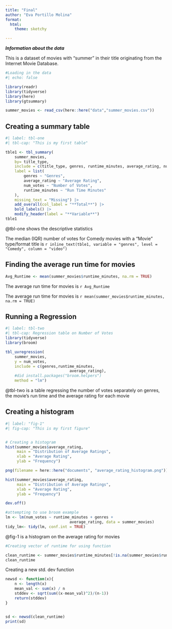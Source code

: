 ```yaml
---
title: "Final"
author: "Eva Portillo Molina"
format: 
  html:
    theme: sketchy

---
```


***Information about the data***

This is a dataset of movies with "summer" in their title originating from the Internet Movie Database.


```r
#Loading in the data
#| echo: false

library(readr)
library(tidyverse)
library(here)
library(gtsummary)

summer_movies <- read_csv(here::here("data","summer_movies.csv"))

```
## Creating a summary table 
```r
#| label: tbl-one
#| tbl-cap: "This is my first table"

tble1 <- tbl_summary(
	summer_movies,
	by= title_type,
	include = c(title_type, genres, runtime_minutes, average_rating, num_votes),
	label = list(
		genres ~ "Genres",
		average_rating ~ "Average Rating",
		num_votes ~ "Number of Votes",
		runtime_minutes ~ "Run Time Minutes"
	),
	missing_text = "Missing") |>
	add_overall(col_label = "**Total**") |>
	bold_labels() |>
	modify_header(label = "**Variable**")
tble1

```

@tbl-one shows the descriptive statistics

The median (IQR) number of votes for Comedy movies with a "Movie" type/format title is `r inline_text(tble1, variable = "genres", level = "Comedy", column = "video")`

## Finding the average run time for movies
```r
Avg_Runtime <- mean(summer_movies$runtime_minutes, na.rm = TRUE)

```

The average run time for movies is `r Avg_Runtime`

The average run time for movies is `r mean(summer_movies$runtime_minutes, na.rm = TRUE)`

## Running a Regression
```r
#| label: tbl-two
#| tbl-cap: Regression table on Number of Votes
library(tidyverse)
library(broom)

tbl_uvregression(
	summer_movies,
	y = num_votes,
	include = c(genres,runtime_minutes, 
							average_rating),
	#did install.packages("broom.helpers")
	method = "lm")

```

@tbl-two is a table regressing the number of votes separately on genres, the movie's run time and the average rating for each movie


## Creating a histogram
```r
#| label: "fig-1"
#| fig-cap: "This is my first figure"


# Creating a histogram 
hist(summer_movies$average_rating,
     main = "Distribution of Average Ratings",
     xlab = "Average Rating",
     ylab = "Frequency")

png(filename = here::here("documents", "average_rating_histogram.png"))

hist(summer_movies$average_rating,
     main = "Distribution of Average Ratings",
     xlab = "Average Rating",
     ylab = "Frequency")

dev.off()

#attempting to use broom example
lm <- lm(num_votes ~ runtime_minutes + genres +
							average_rating, data = summer_movies)
tidy_lm<- tidy(lm, conf.int = TRUE)


```

@fig-1 is a histogram on the average rating for movies

```r
#Creating vector of runtime for using function

clean_runtime <- summer_movies$runtime_minutes[!is.na(summer_movies$runtime_minutes)]
clean_runtime
```


Creating a new std. dev function
```r


newsd <- function(x){
	n <- length(x)
	mean_val <- sum(x) / n
	stddev <- sqrt(sum((x-mean_val)^2)/(n-1))
	return(stddev)
}


sd <- newsd(clean_runtime)
print(sd) 



```

